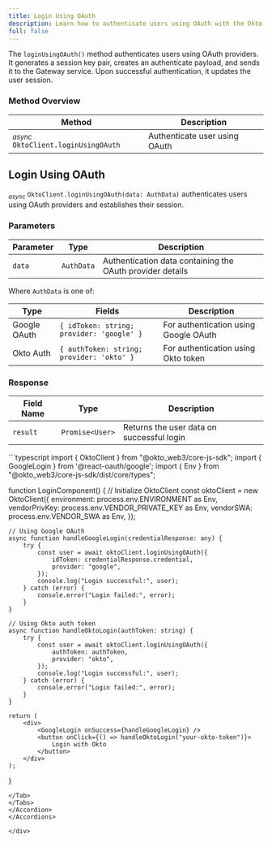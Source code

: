 ```yaml
---
title: Login Using OAuth
description: Learn how to authenticate users using OAuth with the Okto SDK.
full: false
---
```




The `loginUsingOAuth()` method authenticates users using OAuth providers. It generates a session key pair, creates an authenticate payload, and sends it to the Gateway service. Upon successful authentication, it updates the user session.

### Method Overview

| Method | Description |
|---------|-------------|
| <sub><i>async</i></sub> `OktoClient.loginUsingOAuth` | Authenticate user using OAuth |

<div className="method-box">

## Login Using OAuth

<sub><i>async</i></sub> `OktoClient.loginUsingOAuth(data: AuthData)` authenticates users using OAuth providers and establishes their session.

### Parameters

| Parameter | Type | Description |
|-----------|------|-------------|
| `data` | `AuthData` | Authentication data containing the OAuth provider details |

Where `AuthData` is one of:

| Type | Fields | Description |
|------|--------|-------------|
| Google OAuth | `{ idToken: string; provider: 'google' }` | For authentication using Google OAuth |
| Okto Auth | `{ authToken: string; provider: 'okto' }` | For authentication using Okto token |

### Response

<Callout title="Success Response">

| Field Name | Type | Description |
|------------|------|-------------|
| `result` | `Promise<User>` | Returns the user data on successful login |

</Callout>

<Accordions>
<Accordion title="Example">
<Tabs items={['TypeScript']}>
<Tab value="TypeScript">
```typescript
import { OktoClient } from "@okto_web3/core-js-sdk";
import { GoogleLogin } from '@react-oauth/google';
import { Env } from "@okto_web3/core-js-sdk/dist/core/types";

function LoginComponent() {
    // Initialize OktoClient
    const oktoClient = new OktoClient({
        environment: process.env.ENVIRONMENT as Env,
        vendorPrivKey: process.env.VENDOR_PRIVATE_KEY as Env,
        vendorSWA: process.env.VENDOR_SWA as Env,
    });

    // Using Google OAuth
    async function handleGoogleLogin(credentialResponse: any) {
        try {
            const user = await oktoClient.loginUsingOAuth({
                idToken: credentialResponse.credential,
                provider: "google",
            });
            console.log("Login successful:", user);
        } catch (error) {
            console.error("Login failed:", error);
        }
    }

    // Using Okto auth token
    async function handleOktoLogin(authToken: string) {
        try {
            const user = await oktoClient.loginUsingOAuth({
                authToken: authToken,
                provider: "okto",
            });
            console.log("Login successful:", user);
        } catch (error) {
            console.error("Login failed:", error);
        }
    }

    return (
        <div>
            <GoogleLogin onSuccess={handleGoogleLogin} />
            <button onClick={() => handleOktoLogin("your-okto-token")}>
                Login with Okto
            </button>
        </div>
    );
}
```
</Tab>
</Tabs>
</Accordion>
</Accordions>

</div>